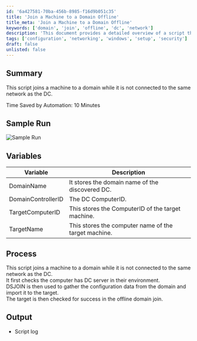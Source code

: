 ```yaml
---
id: '6a427581-70ba-456b-8985-f16d9b051c35'
title: 'Join a Machine to a Domain Offline'
title_meta: 'Join a Machine to a Domain Offline'
keywords: ['domain', 'join', 'offline', 'dc', 'network']
description: 'This document provides a detailed overview of a script that allows a machine to join a domain even when it is not connected to the same network as the Domain Controller (DC). It outlines the variables used, the process involved, and the expected output, highlighting the efficiency gained through automation.'
tags: ['configuration', 'networking', 'windows', 'setup', 'security']
draft: false
unlisted: false
---
```

## Summary

This script joins a machine to a domain while it is not connected to the same network as the DC.

Time Saved by Automation: 10 Minutes

## Sample Run

![Sample Run](../../../static/img/AD---Offline-Domain-Join/image_1.png)

## Variables

| Variable              | Description                                           |
|-----------------------|-------------------------------------------------------|
| DomainName            | It stores the domain name of the discovered DC.      |
| DomainControllerID    | The DC ComputerID.                                   |
| TargetComputerID      | This stores the ComputerID of the target machine.    |
| TargetName            | This stores the computer name of the target machine.  |

## Process

This script joins a machine to a domain while it is not connected to the same network as the DC.  
It first checks the computer has DC server in their environment.  
DSJOIN is then used to gather the configuration data from the domain and import it to the target.  
The target is then checked for success in the offline domain join.

## Output

- Script log












